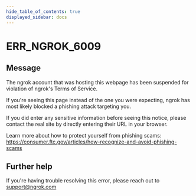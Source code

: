 ```yaml
---
hide_table_of_contents: true
displayed_sidebar: docs
---
```



# ERR_NGROK_6009

## Message

The ngrok account that was hosting this webpage has been suspended for violation of ngrok's Terms of Service.

If you're seeing this page instead of the one you were expecting, ngrok has most likely blocked a phishing attack targeting you.

If you did enter any sensitive information before seeing this notice, please contact the real site by directly entering their URL in your browser.

Learn more about how to protect yourself from phishing scams:
https://consumer.ftc.gov/articles/how-recognize-and-avoid-phishing-scams

<ErrorDetails error="err_ngrok_6009" />

## Further help

If you're having trouble resolving this error, please reach out to [support@ngrok.com](mailto:support@ngrok.com?subject=Help%20with%20ERR_NGROK_6009)
